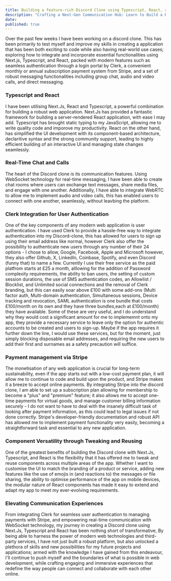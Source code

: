 ```yaml
---
title: Building a feature-rich Discord Clone using Typescript, React, and modern Integrations.
description: "Crafting a Next-Gen Communication Hub: Learn to Build a Responsive Discord Clone with Next.Js, Typescript, React, Clerk, and Stripe for Seamless Authentication, Payment Integration, and Real-Time Chat & Calls."
date:
published: true
---
```


Over the past few weeks I have been working on a discord clone. This has been primarily to test myself and improve my skills in creating a application that has been both exciting to code while also having real-world use cases; exploring how to integrate and incorporate essential functionalities using Next.js, Typescript, and React, packed with modern features such as seamless authentication through a login portal by Clerk, a convenient monthly or annual subscription payment system from Stripe, and a set of robust messaging functionalities including group chat, audio and video calls, and direct messaging.

### Typescript and React

I have been utilising Next.Js, React and Typescript, a powerful combination for building a robust web application. Next.Js has provided a fantastic framework for building a server-rendered React application, with ease I may add. Typescript has brought static typing to my JavaScript, allowing me to write quality code and imporove my productivity. React on the other hand, has simplified the UI development with its component-based architecture, declaritive syntax and the strong community support, leading to highly efficient building of an interactive UI and managing state changes seamlessly.

### Real-Time Chat and Calls

The heart of the Discord clone is its communication features. Using WebSocket technology for real-time messaging, I have been able to create chat rooms where users can exchange text messages, share media files, and engage with one another. Additionally, I have able to integrate WebRTC to allow me to implement audio and video calls, this has enabled users to connect with one another, seamlessly, without leavbing the platform.

### Clerk Integration for User Authentication

One of the key components of any modern web application is user authentication. I have used Clerk to provide a hassle-free way to integrate authentication into my Discord-clone, this has allowed for users to sign up using their email address like normal, however Clerk also offer the possibility to authenticate new users through any number of their 24 options - I chose to allow, Google, Facebook, Apple and Microsoft however, they also offer Github, X, LinkedIn, Coinbase, Spotify, and even Discord (funny that) to name a few. Currently I use their free service as the paid platfrom starts at £25 a month, alllowing for the addition of Password complexity requirements, the ability to ban users, the setting of custom session durations, the use of SMS authentication codes, an Allowlist / Blocklist, and Unlimited social connections and the removal of Clerk branding, but this can easily soar above £100 with some add-ons (Multi factor auth, Multi-domain authentication, Simultaneous sessions, Device tracking and revocation, SAML authentication is one bundle that costs £100/month on its own and they have three bundles,each at £100/month) they have available. Some of these are very useful, and I do understand why they would cost a significant amount for me to implememnt onto my app, they provide a necessary service to leave only the option for authentic accounts to be created and users to sign-up. Maybe if the app requires it further down the line, I would use these services, but for the moment, just simply blocking disposable email addresses, and requiring the new users to add their first and surnames as a safety precaution will suffice.

### Payment management via Stripe

The monetisation of any web application is crucial for long-term sustainability, even if the app starts out with a low-cost payment plan, it will allow me to continue to code and build upon the product, and Stripe makes it a breeze to accept online payments. By integrating Stripe into the discord clone, I am able to set up a subscription plan allowing for membership to become a "plus" and "premium" feature; it also allows me to accept one-time payments for virtual goods, and manage customer billing information securely - I do not want to have to deal with the insanely difficult task of looking after payment information, as this could lead to legal issues if not done correctly. Stripe's developer-friendly documentation and robust API has allowed me to implement payment functionality very easily, becoming a straightforward task and essential to any new application.

### Component Versatility through Tweaking and Reusing

One of the greatest benefits of building the Discord clone with Next.Js, Typescript, and React is the flexibility that it has offered me to tweak and reuse components across multiple areas of the app. Whether I want to customise the UI to match the branding of a product or service, adding new features like the use of emojis in (and reactions to) the messages or file sharing, the ability to optimise performance of the app on mobile devices, the modular nature of React components has made it easy to extend and adapt my app to meet my ever-evolving requirements.

### Elevating Communication Experiences

From integrating Clerk for seamless user authentication to managing payments with Stripe, and empowering real-time communication with WebSocket technology, my journey in creating a Discord clone using Next.Js, Typescript and React has been nothing short of transformative, By being able to harness the power of modern web technologies and third-party services, I have not just built a robust platform, but also unlocked a plethora of skills and new possibilities for my future projects and applications; armed with the knowledge I have gained from this endeavour, I'll continue to push myself and the boundaries of what is possible in web development, while crafting engaging and immersive experiences that redefine the way people can connect and collaborate with each other online.
